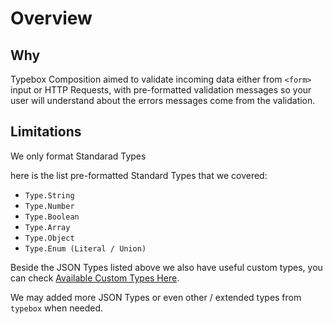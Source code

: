 
# Overview

## Why
Typebox Composition aimed to validate incoming data either from `<form>` input or HTTP Requests,
with pre-formatted validation messages so your user will understand about the errors messages come from the validation.

## Limitations
We only format Standarad Types

here is the list pre-formatted Standard Types that we covered:
- `Type.String`
- `Type.Number`
- `Type.Boolean`
- `Type.Array`
- `Type.Object`
- `Type.Enum (Literal / Union)`

Beside the JSON Types listed above we also have useful custom types, you can check [Available Custom Types Here](/docs/custom-types).

We may added more JSON Types or even other / extended types from `typebox` when needed.
